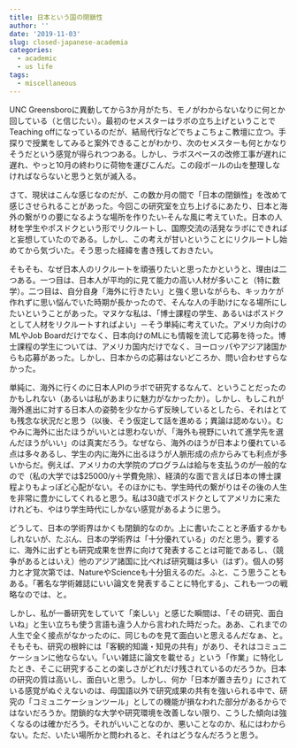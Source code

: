 ```yaml
---
title: 日本という国の閉鎖性
author: ''
date: '2019-11-03'
slug: closed-japanese-academia
categories:
  - academic
  - us life
tags:
  - miscellaneous
---
```


UNC Greensboroに異動してから3か月がたち、モノがわからないなりに何とか回している（と信じたい）。最初のセメスターはラボの立ち上げということでTeaching offになっているのだが、結局代行などでちょこちょこ教壇に立つ。手探りで授業をしてみると案外できることがわかり、次のセメスターも何とかなりそうだという感覚が得られつつある。しかし、ラボスペースの改修工事が遅れに遅れ、やっと10月の終わりに荷物を運びこんだ。この段ボールの山を整理しなければならないと思うと気が滅入る。

さて、現状はこんな感じなのだが、この数か月の間で「日本の閉鎖性」を改めて感じさせられることがあった。今回この研究室を立ち上げるにあたり、日本と海外の繋がりの要になるような場所を作りたい‐そんな風に考えていた。日本の人材を学生やポスドクという形でリクルートし、国際交流の活発なラボにできればと妄想していたのである。しかし、この考えが甘いということにリクルートし始めてから気づいた。そう思った経緯を書き残しておきたい。

そもそも、なぜ日本人のリクルートを頑張りたいと思ったかというと、理由は二つある。一つ目は、日本人が平均的に見て能力の高い人材が多いこと（特に数学）。二つ目は、自分自身「海外に行きたい」と強く思いながらも、キッカケが作れずに思い悩んでいた時期が長かったので、そんな人の手助けになる場所にしたいということがあった。マヌケな私は、「博士課程の学生、あるいはポスドクとして人材をリクルートすればよい」－そう単純に考えていた。アメリカ向けのMLやJob Boardだけでなく、日本向けのMLにも情報を流して応募を待った。博士課程の学生については、アメリカ国内だけでなく、ヨーロッパやアジア諸国からも応募があった。しかし、日本からの応募はないどころか、問い合わせすらなかった。

単純に、海外に行くのに日本人PIのラボで研究するなんて、ということだったのかもしれない（あるいは私があまりに魅力がなかったか）。しかし、もしこれが海外進出に対する日本人の姿勢を少なからず反映しているとしたら、それはとても残念な状況だと思う（以後、そう仮定して話を進める；異論は認めない）。むやみに海外に出たほうがいいとは思わないが、「海外も視野にいれて進学先を選んだほうがいい」のは真実だろう。なぜなら、海外のほうが日本より優れている点は多々あるし、学生の内に海外に出るほうが人脈形成の点からみても利点が多いからだ。例えば、アメリカの大学院のプログラムは給与を支払うのが一般的なので（私の大学では$25000/y＋学費免除）、経済的な面で言えば日本の博士課程よりもよっぽど心配がない。そのほかにも、学生時代の繋がりはその後の人生を非常に豊かにしてくれると思う。私は30歳でポスドクとしてアメリカに来たけれども、やはり学生時代にしかない感覚があるように思う。

どうして、日本の学術界はかくも閉鎖的なのか。上に書いたことと矛盾するかもしれないが、たぶん、日本の学術界は「十分優れている」のだと思う。要するに、海外に出ずとも研究成果を世界に向けて発表することは可能であるし、（競争があるとはいえ）他のアジア諸国に比べれば研究職は多い（はず）。個人の努力と才覚次第では、NatureやScienceも十分狙えるのだ。ふと、こう思うこともある。「著名な学術雑誌にいい論文を発表することに特化する」、これも一つの戦略なのでは、と。

しかし、私が一番研究をしていて「楽しい」と感じた瞬間は、「その研究、面白いね」と生い立ちも使う言語も違う人から言われた時だった。ああ、これまでの人生で全く接点がなかったのに、同じものを見て面白いと思えるんだなぁ、と。そもそも、研究の根幹には「客観的知識・知見の共有」があり、それはコミュニケーションに他ならない。「いい雑誌に論文を載せる」という「作業」に特化したとき、そこに研究することの楽しさがどれだけ残されているのだろうか。日本の研究の質は高いし、面白いと思う。しかし、何か「日本が置き去り」にされている感覚がぬぐえないのは、母国語以外で研究成果の共有を強いられる中で、研究の「コミュニケーションツール」としての機能が損なわれた部分があるからではないだろうか。閉鎖的な大学や研究環境を改善しない限り、こうした傾向は強くなるのは確かだろう。それがいいことなのか、悪いことなのか、私にはわからない。ただ、いたい場所かと問われると、それはどうなんだろうと思う。